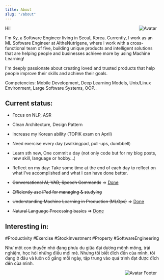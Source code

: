 ```yaml
---
title: About
slug: "/about"
---
```


<div style="float:right;margin:0 10px 10px 0;background-color:transparent!important" width="150" markdown="1">
    <img src="haft_cross_s.jpeg"  alt="Avatar">
</div>

Hi!

I'm Ky, a Software Engineer living in Seoul, Korea.
Currently, I work as an ML Software Engineer at AItheNutrigene, where I work with a cross-functional team of five, building unique products and intelligent solutions that are helping people and businesses achieve more by using Machine Learning! 

I'm deeply passionate about creating loved and trusted products that help people improve their skills and achieve their goals.


Competencies: Mobile Development, Deep Learning Models, Unix/Linux Environment, Large Software Systems, OOP..



## Current status:
* Focus on NLP, ASR
* Clean Architecture, Design Pattern
* Increase my Korean ability (TOPIK exam on April)
* Need exercise every day (walkingpad, pull-ups, dumbbell)
* Learn sth new, One commit a day (not only code but for my blog posts, new skill, language or hobby...)
* Reflect on my day: Take some time at the end of each day to reflect on what I've accomplished and what I can have done better.


* ~~Conversational AI, VAD, Speech Commands~~ => [Done](https://smartstt.aithe.io/)
* ~~Efficiently use iPad for managing & studying~~
* ~~Understanding Machine Learning in Production (MLOps)~~  => [Done](https://coursera.org/share/78562cedf72c31cc18abe6d0607b2fed)
* ~~Natural Language Processing basics~~ => [Done](https://www.coursera.org/account/accomplishments/specialization/certificate/PTVXPH6WC6KD)

## Interesting in:
#Productivity #Exercise #StockInvestment #Property #SoftwareEngineering



Như một con thuyền nhỏ đang phưu du giữa đại dương mênh mông, trải nghiệm, học hỏi những điều mới mẻ. Nhưng tôi biết đích đến của mình, tôi đang ở đâu và luôn cố gắng mỗi ngày, tập trung vào quá trình đạt được đích đến của mình.




<div style="float:right;margin:0 10px 10px 0;background-color:transparent!important" width="150" markdown="1">
    <img src="full_cross_a.jpeg"  alt="Avatar Footer">
</div>




